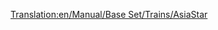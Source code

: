[[Translation:en/Manual/Base Set/Trains/AsiaStar]]
{{nl/Treinen|Naam=AsiaStar
|Afbeelding=[[File:en/Asiastar.png]]
|Kosten=£50,390 ($100,780)
|Snelheid=265 km/h (165 mph)
|Gewicht=94 t
|Kracht=8,000 pk (5.966 kW)
|Onderhoudskosten=£3,514 ($7,028)
|Ontworpen=1992
|Levensduur=25
|Capaciteit=n.v.t.
|Omschrijving=Dit is de snelste [[nl/Manual/Base Set/Geëlektrificeerde spoorwegen|elektrische]] locomotief in het spel. Deze zeer krachtige elektronische locomotief wordt geleverd in paren, waarvan één aan het begin en één aan het einde van een trein.
|Real-life=Deze trein is de Transport Tycoon equivalent van de [https://www.wikipedia.org/wiki/British Rail Class 373 Eurostar (class 373)] (de trein die ook de Channel Tunnel bedient), en latere [https://www.wikipedia.org/wiki/TGV TGV] modellen.
}}